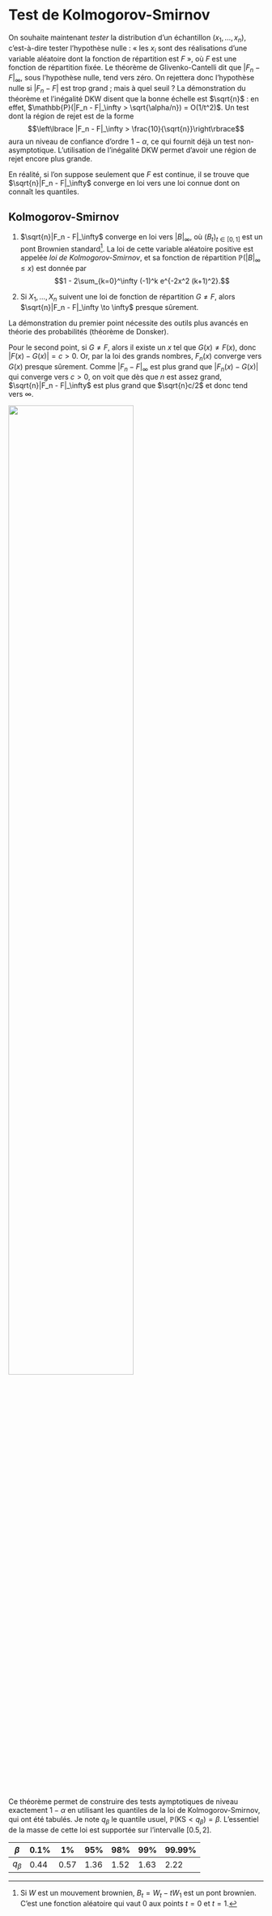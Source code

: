 # Test de Kolmogorov-Smirnov

On souhaite maintenant *tester* la distribution d'un échantillon $(x_1, \dotsc, x_n)$, c'est-à-dire tester l'hypothèse nulle : « les $x_i$ sont des réalisations d'une variable aléatoire dont la fonction de répartition est $F$ », où $F$ est une fonction de répartition fixée. Le théorème de Glivenko-Cantelli dit que $|F_n - F|_\infty$, sous l'hypothèse nulle, tend vers zéro. On rejettera donc l'hypothèse nulle si $|F_n - F|$ est trop grand ; mais à quel seuil ? La démonstration du théorème et l'inégalité DKW disent que la bonne échelle est $\sqrt{n}$ : en effet, $\mathbb{P}(|F_n - F|_\infty > \sqrt{\alpha/n}) = O(1/t^2)$. Un test dont la région de rejet est de la forme 
$$\left\lbrace |F_n - F|_\infty > \frac{10}{\sqrt{n}}\right\rbrace$$
aura un niveau de confiance d'ordre $1-\alpha$, ce qui fournit déjà un test non-asymptotique. L'utilisation de l'inégalité DKW permet d'avoir une région de rejet encore plus grande. 

En réalité, si l'on suppose seulement que $F$ est continue, il se trouve que $\sqrt{n}|F_n - F|_\infty$ converge en loi vers une loi connue dont on connaît les quantiles. 

:::{#thm-kolmo-smirnov}

## Kolmogorov-Smirnov

1) $\sqrt{n}|F_n - F|_\infty$ converge en loi vers $|B|_\infty$, où $(B_t)_{t\in [0,1]}$ est un pont Brownien standard[^1]. La loi de cette variable aléatoire positive est appelée *loi de Kolmogorov-Smirnov*, et sa fonction de répartition $\mathbb{P}(|B|_\infty \leqslant x)$ est donnée par
$$1 - 2\sum_{k=0}^\infty (-1)^k e^{-2x^2 (k+1)^2}.$$

2) 
Si $X_1, \dotsc, X_n$ suivent une loi de fonction de répartition $G \neq F$, alors $\sqrt{n}|F_n - F|_\infty \to \infty$ presque sûrement. 
:::

:::{.proof}

La démonstration du premier point nécessite des outils plus avancés en théorie des probabilités (théorème de Donsker). 

Pour le second point, si $G\neq F$, alors il existe un $x$ tel que $G(x) \neq F(x)$, donc $|F(x) - G(x)|=c>0$. Or, par la loi des grands nombres, $F_n(x)$ converge vers $G(x)$ presque sûrement. Comme $|F_n - F|_\infty$ est plus grand que $|F_n(x) - G(x)|$ qui converge vers $c>0$, on voit que dès que $n$ est assez grand,  $\sqrt{n}|F_n - F|_\infty$ est plus grand que $\sqrt{n}c/2$ et donc tend vers $\infty$.

:::



![](/images/kolmogorov_smirnov_distribution.png){width=70%}

Ce théorème permet de construire des tests aymptotiques de niveau exactement $1-\alpha$ en utilisant les quantiles de la loi de Kolmogorov-Smirnov, qui ont été tabulés. Je note $q_\beta$ le quantile usuel, $\mathbb{P}(\textrm{KS}< q_\beta) = \beta$. L'essentiel de la masse de cette loi est supportée sur l'intervalle $[0.5, 2]$. 

| $\beta$ | 0.1% | 1% | 95% | 98% | 99% | 99.99% | 
| ---- | - | - | - | - | - | - |
| $q_\beta$ | 0.44 | 0.57 | 1.36 | 1.52 | 1.63 | 2.22 |




[^1]: Si $W$ est un mouvement brownien, $B_t = W_t - tW_1$ est un pont brownien. C'est une fonction aléatoire qui vaut 0 aux points $t=0$ et $t=1$. 